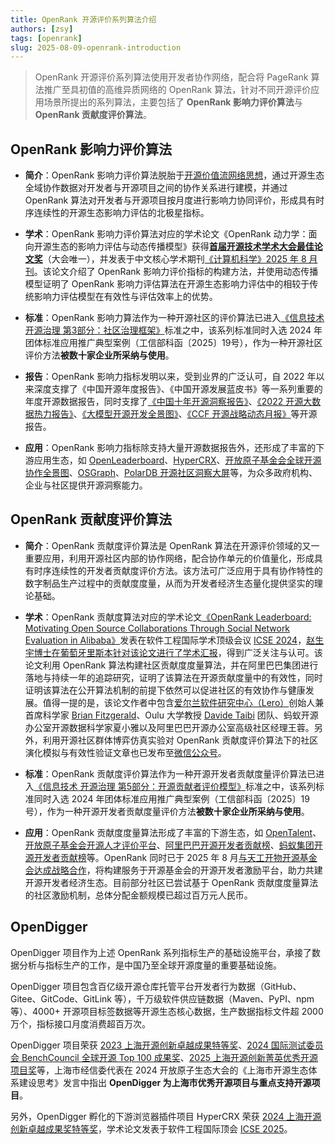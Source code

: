 ```yaml
---
title: OpenRank 开源评价系列算法介绍
authors: [zsy]
tags: [openrank]
slug: 2025-08-09-openrank-introduction
---
```


> OpenRank 开源评价系列算法使用开发者协作网络，配合将 PageRank 算法推广至具初值的高维异质网络的 OpenRank 算法，针对不同开源评价应用场景所提出的系列算法，主要包括了 **OpenRank 影响力评价算法**与 **OpenRank 贡献度评价算法**。

## OpenRank 影响力评价算法

- **简介**：OpenRank 影响力评价算法脱胎于[开源价值流网络思想](http://blog.frankzhao.cn/how_to_measure_open_source_3/)，通过开源生态全域协作数据对开发者与开源项目之间的协作关系进行建模，并通过 OpenRank 算法对开发者与开源项目按月度进行影响力协同评价，形成具有时序连续性的开源生态影响力评估的北极星指标。

- **学术**：OpenRank 影响力评价算法对应的学术论文《OpenRank 动力学：面向开源生态的影响力评估与动态传播模型》获得[**首届开源技术学术大会最佳论文奖**](https://mp.weixin.qq.com/s?__biz=MzI1MjQ2OTQ3Ng==&mid=2247650460&idx=4&sn=a82f784f429c5beccaa91b8198838b38&chksm=e9ef8517de980c014d19f7fe9cda2ec145bc8dd57882491e728f13f9eca23f5dbf643bebc96f&scene=27)（大会唯一），并发表于中文核心学术期刊[《计算机科学》2025 年 8 月刊](https://www.jsjkx.com/CN/volumn/volumn_420.shtml)。该论文介绍了 OpenRank 影响力评价指标的构建方法，并使用动态传播模型证明了 OpenRank 影响力评估算法在开源生态影响力评估中的相较于传统影响力评估模型在有效性与评估效率上的优势。

- **标准**：OpenRank 影响力算法作为一种开源社区的评价算法已进入[《信息技术 开源治理 第3部分：社区治理框架》](https://www.ttbz.org.cn/StandardManage/Detail/101704/)标准之中，该系列标准同时入选 2024 年团体标准应用推广典型案例（工信部科函〔2025〕19号），作为一种开源社区评价方法**被数十家企业所采纳与使用**。

- **报告**：OpenRank 影响力指标发明以来，受到业界的广泛认可，自 2022 年以来深度支撑了《中国开源年度报告》、《中国开源发展蓝皮书》等一系列重要的年度开源数据报告，同时支撑了[《中国十年开源洞察报告》](https://developer.aliyun.com/ebook/223)、[《2022 开源大数据热力报告》](https://developer.aliyun.com/ebook/7816/read)、[《大模型开源开发全景图》](https://mp.weixin.qq.com/s/2xwyGPZppdYmU_cDX3Xhyg?poc_token=HKtDl2ijmpYQrRkgVSisnqAtqV3--s95w1UGZamR)、[《CCF 开源战略动态月报》](https://www.ccf.org.cn/Chapters/DC/ODC/wyhdt/2024-03-15/828539.shtml)等开源报告。

- **应用**：OpenRank 影响力指标除支持大量开源数据报告外，还形成了丰富的下游应用生态，如 [OpenLeaderboard](https://open-leaderboard.x-lab.info/)、[HyperCRX](https://github.com/hypertrons/hypertrons-crx)、[开放原子基金会全球开源协作全景图](https://openatom-dashboard.x-lab.info/)、[OSGraph](https://osgraph.com/)、[PolarDB 开源社区洞察大屏](https://polardbx.com/dataPanorama)等，为众多政府机构、企业与社区提供开源洞察能力。

## OpenRank 贡献度评价算法

- **简介**：OpenRank 贡献度评价算法是 OpenRank 算法在开源评价领域的又一重要应用，利用开源社区内部的协作网络，配合协作单元的价值量化，形成具有时序连续性的开发者贡献度评价方法。该方法可广泛应用于具有协作特性的数字制品生产过程中的贡献度度量，从而为开发者经济生态量化提供坚实的理论基础。

- **学术**：OpenRank 贡献度算法对应的学术论文[《OpenRank Leaderboard: Motivating Open Source Collaborations Through Social Network Evaluation in Alibaba》](https://dl.acm.org/doi/10.1145/3639477.3639734)发表在软件工程国际学术顶级会议 [ICSE 2024](https://conf.researchr.org/track/icse-2024/icse-2024-software-engineering-in-practice?#event-overview)，[赵生宇博士在葡萄牙里斯本针对该论文进行了学术汇报](https://mp.weixin.qq.com/s/gVPmo0lxSxm6TMxRxkFzJw)，得到广泛关注与认可。该论文利用 OpenRank 算法构建社区贡献度度量算法，并在阿里巴巴集团进行落地与持续一年的追踪研究，证明了该算法在开源贡献度量中的有效性，同时证明该算法在公开算法机制的前提下依然可以促进社区的有效协作与健康发展。值得一提的是，该论文作者中包含[爱尔兰软件研究中心（Lero）](https://lero.ie/)创始人兼首席科学家 [Brian Fitzgerald](https://lero.ie/people/brian-fitzgerald)、Oulu 大学教授 [Davide Taibi](http://www.taibi.it/) 团队、蚂蚁开源办公室开源数据科学家夏小雅以及阿里巴巴开源办公室高级社区经理王蓉。另外，利用开源社区群体博弈仿真实验对 OpenRank 贡献度评价算法下的社区演化模拟与有效性验证文章也已发布至[微信公众号](https://mp.weixin.qq.com/s/7kNzypdEpW9tAuWJg4byHg)。

- **标准**：OpenRank 贡献度评价算法作为一种开源开发者贡献度量评价算法已进入[《信息技术 开源治理 第5部分：开源贡献者评价模型》](https://www.ttbz.org.cn/StandardManage/Detail/101699/)标准之中，该系列标准同时入选 2024 年团体标准应用推广典型案例（工信部科函〔2025〕19号），作为一种开源开发者贡献度量评价方法**被数十家企业所采纳与使用**。

- **应用**：OpenRank 贡献度度量算法形成了丰富的下游生态，如 [OpenTalent](https://open-talent.x-lab.info/)、[开放原子基金会开源人才评价平台](https://talent.openatom.cn/)、[阿里巴巴开源开发者贡献榜](https://opensource.alibaba.com/contribution_leaderboard/details?projectValue=kubevela)、[蚂蚁集团开源开发者贡献榜](https://open-digger.cn/community-openrank-leaderboards/?locale=zh&organization=antgroup&timeUnit=month&timeValue=1751556025429&project=antd)等。OpenRank 同时已于 2025 年 8 月[与天工开物开源基金会达成战略合作](https://mp.weixin.qq.com/s/RBeAtsSaQCk353c-p4Qg9g)，将构建服务于开源基金会的开源开发者激励平台，助力共建开源开发者经济生态。目前部分社区已尝试基于 OpenRank 贡献度度量算法的社区激励机制，总体分配金额规模已超过百万元人民币。

## OpenDigger

OpenDigger 项目作为上述 OpenRank 系列指标生产的基础设施平台，承接了数据分析与指标生产的工作，是中国乃至全球开源度量的重要基础设施。

OpenDigger 项目包含百亿级开源仓库托管平台开发者行为数据（GitHub、Gitee、GitCode、GitLink 等），千万级软件供应链数据（Maven、PyPI、npm 等）、4000+ 开源项目标签数据等开源生态核心数据，生产数据指标文件超 2000 万个，指标接口月度消费超百万次。

OpenDigger 项目荣获 [2023 上海开源创新卓越成果特等奖](https://mp.weixin.qq.com/s/LlzOFzcPPtb2zE5WKEtfUw)、[2024 国际测试委员会 BenchCouncil 全球开源 Top 100 成果奖](https://www.benchcouncil.org/)、[2025 上海开源创新菁英优秀开源项目奖](https://mp.weixin.qq.com/s/hmg_08mqyM5TcPIUehGj1g)等，上海市经信委代表在 2024 开放原子生态大会的《上海市开源生态体系建设思考》发言中指出 **OpenDigger 为上海市优秀开源项目与重点支持开源项目**。

另外，OpenDigger 孵化的下游浏览器插件项目 HyperCRX 荣获 [2024 上海开源创新卓越成果奖特等奖](https://mp.weixin.qq.com/s/EVH5KHq-yT5Ix5cLefxBiw)，学术论文发表于软件工程国际顶会 [ICSE 2025](https://conf.researchr.org/track/icse-2025/icse-2025-demonstrations?#Accepted-Papers)。
